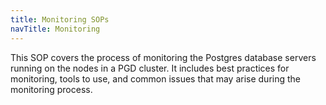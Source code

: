 ```yaml
---
title: Monitoring SOPs
navTitle: Monitoring
---
```


This SOP covers the process of monitoring the Postgres database servers running on the nodes in a PGD cluster. It includes best practices for monitoring, tools to use, and common issues that may arise during the monitoring process.

